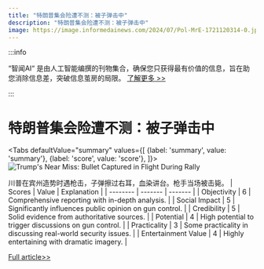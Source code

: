 ```yaml
---
title: "特朗普集会险遭不测：被子弹击中"
description: "特朗普集会险遭不测：被子弹击中"
image: https://image.informedainews.com/2024/07/Pol-MrE-1721120314-0.jpg
---
```



:::info

“智闻AI“ 是由人工智能编撰的刊物集合，确保您只获得最有价值的信息，旨在助您消除信息差，突破信息茧房的局限。  [了解更多 >>](/)

:::

# 特朗普集会险遭不测：被子弹击中


<Tabs
	defaultValue="summary"
	values={[
	{label: 'summary', value: 'summary'},
	{label: 'score', value: 'score'},
]}>
<TabItem value="summary">
<img
  src="https://image.informedainews.com/2024/07/Pol-MrE-1721120314-0.jpg"
  alt="Trump's Near Miss: Bullet Captured in Flight During Rally"
/>



川普在宾州造势时遇枪击，子弹擦过右耳，血染讲台。枪手当场被击毙。
</TabItem>
<TabItem value="score">
	| Scores     | Value   | Explanation |
	| -------- | ------- | ------- |
	| Objectivity  | 6    | Comprehensive reporting with in-depth analysis.    |
	| Social Impact | 5     | Significantly influences public opinion on gun control.    |
	| Credibility    | 5    | Solid evidence from authoritative sources.    |
	| Potential    | 4    | High potential to trigger discussions on gun control.    |
	| Practicality    | 3    | Some practicality in discussing real-world security issues.    |
	| Entertainment Value    | 4    | Highly entertaining with dramatic imagery.    |
</TabItem>
</Tabs>

[Full article>>](https://today.line.me/tw/v2/article/eL9zjRD)
